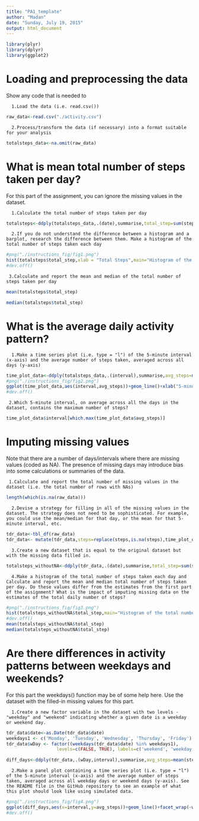 ```yaml
---
title: "PA1_template"
author: "Madan"
date: "Sunday, July 19, 2015"
output: html_document
---
```

```r
library(plyr)
library(dplyr)
library(ggplot2)
```

# Loading and preprocessing the data
Show any code that is needed to
      
      1.Load the data (i.e. read.csv())
```r
raw_data<-read.csv("./activity.csv")
```
      2.Process/transform the data (if necessary) into a format suitable for your analysis
```r
totalsteps_data<-na.omit(raw_data)
```

# What is mean total number of steps taken per day?
For this part of the assignment, you can ignore the missing values in the dataset.
      
      1.Calculate the total number of steps taken per day
```r
totalsteps<-ddply(totalsteps_data,.(date),summarise,total_step=sum(steps))
```
      2.If you do not understand the difference between a histogram and a barplot, research the difference between them. Make a histogram of the total number of steps taken each day
```r
#png("./instructions_fig/fig1.png")
hist(totalsteps$total_step,xlab = "Total Steps",main="Histogram of the total number of steps taken each day")
#dev.off()

```
     
     
     3.Calculate and report the mean and median of the total number of steps taken per day
```r
mean(totalsteps$total_step)

median(totalsteps$total_step)
```

# What is the average daily activity pattern?
      
      1.Make a time series plot (i.e. type = "l") of the 5-minute interval (x-axis) and the average number of steps taken, averaged across all days (y-axis)
```r
time_plot_data<-ddply(totalsteps_data,.(interval),summarise,avg_steps=mean(steps))
#png("./instructions_fig/fig2.png")
ggplot(time_plot_data,aes(interval,avg_steps))+geom_line()+xlab("5-minute interval")+ylab("Avg steps avged across all days")+ggtitle("Histogram of the total number of steps taken each day")
#dev.off()
```
     
     
     2.Which 5-minute interval, on average across all the days in the dataset, contains the maximum number of steps?
```r
time_plot_data$interval[which.max(time_plot_data$avg_steps)]
```

# Imputing missing values
Note that there are a number of days/intervals where there are missing values (coded as NA). The presence of missing days may introduce bias into some calculations or summaries of the data.
     
     
     1.Calculate and report the total number of missing values in the dataset (i.e. the total number of rows with NAs)
```r
length(which(is.na(raw_data)))
```
      2.Devise a strategy for filling in all of the missing values in the dataset. The strategy does not need to be sophisticated. For example, you could use the mean/median for that day, or the mean for that 5-minute interval, etc.
```r
tdr_data<-tbl_df(raw_data)
tdr_data<- mutate(tdr_data,steps=replace(steps,is.na(steps),time_plot_data$avg_steps))
```
      3.Create a new dataset that is equal to the original dataset but with the missing data filled in.
```r
totalsteps_withoutNA<-ddply(tdr_data,.(date),summarise,total_step=sum(steps))
```
      4.Make a histogram of the total number of steps taken each day and Calculate and report the mean and median total number of steps taken per day. Do these values differ from the estimates from the first part of the assignment? What is the impact of imputing missing data on the estimates of the total daily number of steps?
```r
#png("./instructions_fig/fig3.png")
hist(totalsteps_withoutNA$total_step,main="Histogram of the total number of steps taken each day",xlab = "Total Steps")
#dev.off()
mean(totalsteps_withoutNA$total_step)
median(totalsteps_withoutNA$total_step)                                      
```
# Are there differences in activity patterns between weekdays and weekends?
For this part the weekdays() function may be of some help here. Use the dataset with the filled-in missing values for this part.

      
      1.Create a new factor variable in the dataset with two levels - "weekday" and "weekend" indicating whether a given date is a weekday or weekend day.
```r
tdr_data$date<-as.Date(tdr_data$date)
weekdays1 <- c('Monday', 'Tuesday', 'Wednesday', 'Thursday', 'Friday')
tdr_data$wDay <- factor((weekdays(tdr_data$date) %in% weekdays1), 
                   levels=c(FALSE, TRUE), labels=c('weekend', 'weekday') )                                                                          

diff_days<-ddply(tdr_data,.(wDay,interval),summarise,avg_steps=mean(steps))
```

      2.Make a panel plot containing a time series plot (i.e. type = "l") of the 5-minute interval (x-axis) and the average number of steps taken, averaged across all weekday days or weekend days (y-axis). See the README file in the GitHub repository to see an example of what this plot should look like using simulated data.
```r
#png("./instructions_fig/fig4.png")
ggplot(diff_days,aes(x=interval,y=avg_steps))+geom_line()+facet_wrap(~wDay,nrow=2)+xlab("5-minute interval")+ylab("Avg steps avged across all days")+ggtitle("Time series Plot")
#dev.off()
```

